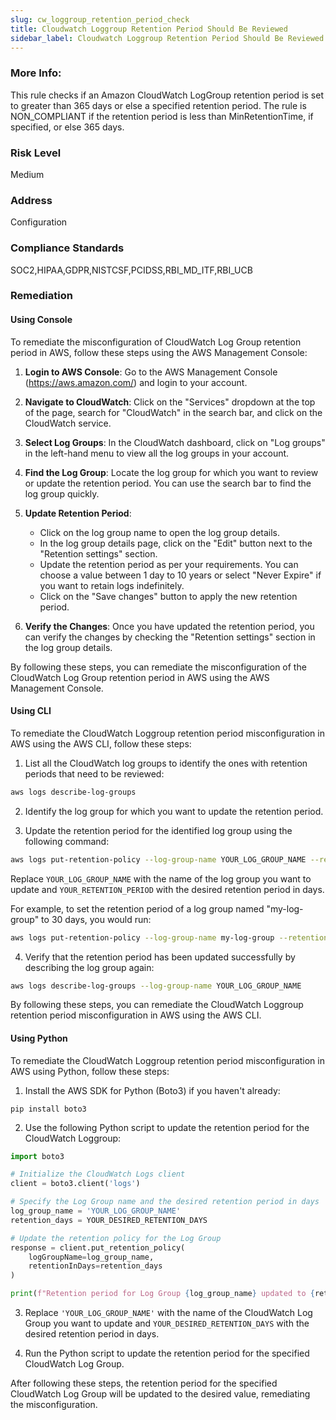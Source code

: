 ```yaml
---
slug: cw_loggroup_retention_period_check
title: Cloudwatch Loggroup Retention Period Should Be Reviewed
sidebar_label: Cloudwatch Loggroup Retention Period Should Be Reviewed
---
```


### More Info:

This rule checks if an Amazon CloudWatch LogGroup retention period is set to greater than 365 days or else a specified retention period. The rule is NON_COMPLIANT if the retention period is less than MinRetentionTime, if specified, or else 365 days.

### Risk Level

Medium

### Address

Configuration

### Compliance Standards

SOC2,HIPAA,GDPR,NISTCSF,PCIDSS,RBI_MD_ITF,RBI_UCB

### Remediation

#### Using Console

To remediate the misconfiguration of CloudWatch Log Group retention period in AWS, follow these steps using the AWS Management Console:

1. **Login to AWS Console**: Go to the AWS Management Console (https://aws.amazon.com/) and login to your account.

2. **Navigate to CloudWatch**: Click on the "Services" dropdown at the top of the page, search for "CloudWatch" in the search bar, and click on the CloudWatch service.

3. **Select Log Groups**: In the CloudWatch dashboard, click on "Log groups" in the left-hand menu to view all the log groups in your account.

4. **Find the Log Group**: Locate the log group for which you want to review or update the retention period. You can use the search bar to find the log group quickly.

5. **Update Retention Period**:
   - Click on the log group name to open the log group details.
   - In the log group details page, click on the "Edit" button next to the "Retention settings" section.
   - Update the retention period as per your requirements. You can choose a value between 1 day to 10 years or select "Never Expire" if you want to retain logs indefinitely.
   - Click on the "Save changes" button to apply the new retention period.

6. **Verify the Changes**: Once you have updated the retention period, you can verify the changes by checking the "Retention settings" section in the log group details.

By following these steps, you can remediate the misconfiguration of the CloudWatch Log Group retention period in AWS using the AWS Management Console.

#### Using CLI

To remediate the CloudWatch Loggroup retention period misconfiguration in AWS using the AWS CLI, follow these steps:

1. List all the CloudWatch log groups to identify the ones with retention periods that need to be reviewed:
```bash
aws logs describe-log-groups
```

2. Identify the log group for which you want to update the retention period.

3. Update the retention period for the identified log group using the following command:
```bash
aws logs put-retention-policy --log-group-name YOUR_LOG_GROUP_NAME --retention-in-days YOUR_RETENTION_PERIOD
```
Replace `YOUR_LOG_GROUP_NAME` with the name of the log group you want to update and `YOUR_RETENTION_PERIOD` with the desired retention period in days.

For example, to set the retention period of a log group named "my-log-group" to 30 days, you would run:
```bash
aws logs put-retention-policy --log-group-name my-log-group --retention-in-days 30
```

4. Verify that the retention period has been updated successfully by describing the log group again:
```bash
aws logs describe-log-groups --log-group-name YOUR_LOG_GROUP_NAME
```

By following these steps, you can remediate the CloudWatch Loggroup retention period misconfiguration in AWS using the AWS CLI.

#### Using Python

To remediate the CloudWatch Loggroup retention period misconfiguration in AWS using Python, follow these steps:

1. Install the AWS SDK for Python (Boto3) if you haven't already:
```
pip install boto3
```

2. Use the following Python script to update the retention period for the CloudWatch Loggroup:

```python
import boto3

# Initialize the CloudWatch Logs client
client = boto3.client('logs')

# Specify the Log Group name and the desired retention period in days
log_group_name = 'YOUR_LOG_GROUP_NAME'
retention_days = YOUR_DESIRED_RETENTION_DAYS

# Update the retention policy for the Log Group
response = client.put_retention_policy(
    logGroupName=log_group_name,
    retentionInDays=retention_days
)

print(f"Retention period for Log Group {log_group_name} updated to {retention_days} days.")
```

3. Replace `'YOUR_LOG_GROUP_NAME'` with the name of the CloudWatch Log Group you want to update and `YOUR_DESIRED_RETENTION_DAYS` with the desired retention period in days.

4. Run the Python script to update the retention period for the specified CloudWatch Log Group.

After following these steps, the retention period for the specified CloudWatch Log Group will be updated to the desired value, remediating the misconfiguration.



